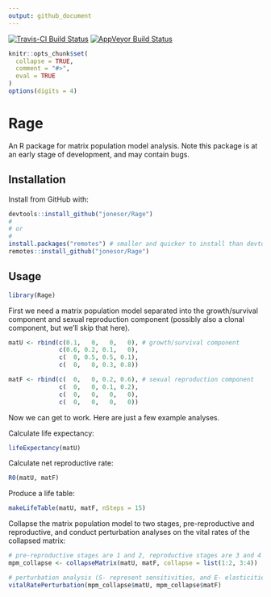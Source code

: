 ```yaml
---
output: github_document
---
```


<!-- README.md is generated from README.Rmd. Please edit that file -->
[![Travis-CI Build Status](https://travis-ci.org/jonesor/Rage.svg?branch=devel)](https://travis-ci.org/jonesor/Rage)
[![AppVeyor Build Status](https://ci.appveyor.com/api/projects/status/github/jonesor/Rage?branch=devel&svg=true)](https://ci.appveyor.com/project/jonesor/Rage)


```r
knitr::opts_chunk$set(
  collapse = TRUE,
  comment = "#>",
  eval = TRUE
)
options(digits = 4)
```

# Rage

An R package for matrix population model analysis. Note this package is at an early stage of development, and may contain bugs.


## Installation

Install from GitHub with:

```r
devtools::install_github("jonesor/Rage")
#
# or
#
install.packages("remotes") # smaller and quicker to install than devtools
remotes::install_github("jonesor/Rage")
```

## Usage

```r
library(Rage)
```

First we need a matrix population model separated into the growth/survival component and sexual reproduction component (possibly also a clonal component, but we'll skip that here).

```r
matU <- rbind(c(0.1,   0,   0,   0), # growth/survival component
              c(0.6, 0.2, 0.1,   0),
              c(  0, 0.5, 0.5, 0.1),
              c(  0,   0, 0.3, 0.8))

matF <- rbind(c(  0,   0, 0.2, 0.6), # sexual reproduction component
              c(  0,   0, 0.1, 0.2),
              c(  0,   0,   0,   0),
              c(  0,   0,   0,   0))
```

Now we can get to work. Here are just a few example analyses.
<br>

Calculate life expectancy:

```r
lifeExpectancy(matU)
```

Calculate net reproductive rate:

```r
R0(matU, matF)
```

Produce a life table:

```r
makeLifeTable(matU, matF, nSteps = 15)
```

Collapse the matrix population model to two stages, pre-reproductive and reproductive, and conduct perturbation analyses on the vital rates of the collapsed matrix:

```r
# pre-reproductive stages are 1 and 2, reproductive stages are 3 and 4
mpm_collapse <- collapseMatrix(matU, matF, collapse = list(1:2, 3:4))

# perturbation analysis (S- represent sensitivities, and E- elasticities)
vitalRatePerturbation(mpm_collapse$matU, mpm_collapse$matF)
```

